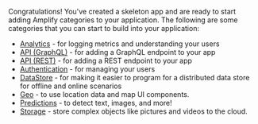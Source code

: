 Congratulations!  You've created a skeleton app and are ready to start adding Amplify categories to your application.  The following are some categories that you can start to build into your application:

* [Analytics](/[platform]/prev/build-a-backend/more-features/analytics/set-up-analytics/) - for logging metrics and understanding your users
* [API (GraphQL)](/[platform]/prev/build-a-backend/graphqlapi/set-up-data/) - for adding a GraphQL endpoint to your app
* [API (REST)](/[platform]/prev/build-a-backend/restapi/set-up-rest-api/) - for adding a REST endpoint to your app
* [Authentication](/[platform]/prev/build-a-backend/auth/set-up-auth/) - for managing your users
* [DataStore](/[platform]/prev/build-a-backend/more-features/datastore/set-up-datastore/) - for making it easier to program for a distributed data store for offline and online scenarios
* [Geo](/[platform]/prev/build-a-backend/more-features/geo/set-up-geo/) - to use location data and map UI components.
* [Predictions](/[platform]/prev/build-a-backend/more-features/predictions/set-up-predictions/) - to detect text, images, and more!
* [Storage](/[platform]/prev/build-a-backend/storage/set-up-storage/) - store complex objects like pictures and videos to the cloud.
